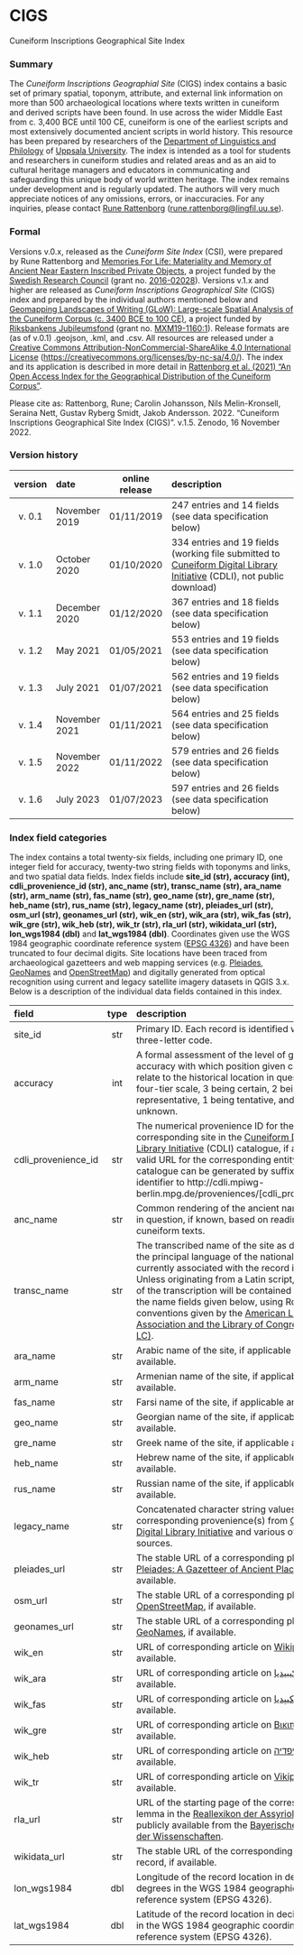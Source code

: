 # CIGS

Cuneiform Inscriptions Geographical Site Index

### Summary 
The *Cuneiform Inscriptions Geographial Site* (CIGS) index contains a basic set of primary spatial, toponym, attribute, and external link information on more than 500 archaeological locations where texts written in cuneiform and derived scripts have been found. In use across the wider Middle East from c. 3,400 BCE until 100 CE, cuneiform is one of the earliest scripts and most extensively documented ancient scripts in world history. This resource has been prepared by researchers of the [Department of Linguistics and Philology](lingfil.uu.se) of [Uppsala University](uu.se). The index is intended as a tool for students and researchers in cuneiform studies and related areas and as an aid to cultural heritage managers and educators in communicating and safeguarding this unique body of world written heritage. The index remains under development and is regularly updated. The authors will very much appreciate notices of any omissions, errors, or inaccuracies. For any inquiries, please contact [Rune Rattenborg](https://www.katalog.uu.se/profile/?id=N18-1120) ([rune.rattenborg@lingfil.uu.se](mailto:rune.rattenborg@lingfil.uu.se)).

### Formal
Versions v.0.x, released as the _Cuneiform Site Index_ (CSI), were prepared by Rune Rattenborg and [Memories For Life: Materiality and Memory of Ancient Near Eastern Inscribed Private Objects](https://www.lingfil.uu.se/research/assyriology/current-projects/), a project funded by the [Swedish Research Council](https://www.vr.se) (grant no. [2016-02028](https://www.vr.se/swecris#/project/2016-02028_VR)). Versions v.1.x and higher are released as _Cuneiform Inscriptions Geographical Site_ (CIGS) index and prepared by the individual authors mentioned below and [Geomapping Landscapes of Writing (GLoW): Large-scale Spatial Analysis of the Cuneiform Corpus (c. 3400 BCE to 100 CE)](https://www.lingfil.uu.se/research/assyriology/glow/), a project funded by [Riksbankens Jubileumsfond](https://rj.se) (grant no. [MXM19-1160:1](https://rj.se/en/grants/2019/geomapping-landscapes-of-writing-glow-large-scale-spatial-analysis-of-the-cuneiform-corpus-c.-3400-bce-to-100-ce)). Release formats are (as of v.0.1) .geojson, .kml, and .csv. All resources are released under a [Creative Commons Attribution-NonCommercial-ShareAlike 4.0 International License](https://creativecommons.org/licenses/by-nc-sa/4.0/) ([https://creativecommons.org/licenses/by-nc-sa/4.0/](https://creativecommons.org/licenses/by-nc-sa/4.0/)). The index and its application is described in more detail in [Rattenborg et al. (2021) “An Open Access Index for the Geographical Distribution of the Cuneiform Corpus”](https://cdli.mpiwg-berlin.mpg.de/articles/cdlj/2021-1). 

Please cite as: Rattenborg, Rune; Carolin Johansson, Nils Melin-Kronsell, Seraina Nett, Gustav Ryberg Smidt, Jakob Andersson. 2022. "Cuneiform Inscriptions Geographical Site Index (CIGS)". v.1.5. Zenodo, 16 November 2022. 

### Version history

version | date | online release | description
:---:|:-----|:---:|:--------------------
v. 0.1 | November 2019 | 01/11/2019|247 entries and 14 fields (see data specification below)
v. 1.0 | October 2020|01/10/2020 | 334 entries and 19 fields (working file submitted to [Cuneiform Digital Library Initiative](http://cdli.mpiwg-berlin.mpg.de) (CDLI), not public download)
v. 1.1 | December 2020 | 01/12/2020 | 367 entries and 18 fields (see data specification below)
v. 1.2 | May 2021 | 01/05/2021 | 553 entries and 19 fields (see data specification below)
v. 1.3 | July 2021 | 01/07/2021 | 562 entries and 19 fields (see data specification below)
v. 1.4 | November 2021 | 01/11/2021 | 564 entries and 25 fields (see data specification below)
v. 1.5 | November 2022 | 01/11/2022 | 579 entries and 26 fields (see data specification below)
v. 1.6 | July 2023 | 01/07/2023 | 597 entries and 26 fields (see data specification below)

### Index field categories
The index contains a total twenty-six fields, including one primary ID, one integer field for accuracy, twenty-two string fields with toponyms and links, and two spatial data fields. Index fields include **site_id (str), accuracy (int), cdli_provenience_id (str), anc_name (str), transc_name (str), ara_name (str), arm_name (str), fas_name (str), geo_name (str), gre_name (str), heb_name (str), rus_name (str), legacy_name (str), pleiades_url (str), osm_url (str), geonames_url (str), wik_en (str), wik_ara (str), wik_fas (str), wik_gre (str), wik_heb (str), wik_tr (str), rla_url (str), wikidata_url (str), lon_wgs1984 (dbl)** and **lat_wgs1984 (dbl)**. Coordinates given use the WGS 1984 geographic coordinate reference system ([EPSG 4326](https://epsg.io/4326)) and have been truncated to four decimal digits. Site locations have been traced from archaeological gazetteers and web mapping services (e.g. [Pleiades](https://pleiades.stoa.org), [GeoNames](https://www.geonames.org) and [OpenStreetMap](https://www.openstreetmap.org)) and digitally generated from optical recognition using current and legacy satellite imagery datasets in QGIS 3.x. Below is a description of the individual data fields contained in this index.

field | type | description
:----|:----:|:--------------------------------
site_id | str | Primary ID. Each record is identified with a unique three-letter code.
accuracy | int | A formal assessment of the level of geographical accuracy with which position given can be said to relate to the historical location in question on a four-tier scale, 3 being certain, 2 being representative, 1 being tentative, and 0 being unknown. 
cdli_provenience_id | str | The numerical provenience ID for the corresponding site in the [Cuneiform Digital Library Initiative](http://cdli.mpiwg-berlin.mpg.de) (CDLI) catalogue, if available. A valid URL for the corresponding entity in the CDLI catalogue can be generated by suffixing this identifier to http://cdli.mpiwg-berlin.mpg.de/proveniences/[cdli_provenience_id]
anc_name | str | Common rendering of the ancient name of the site in question, if known, based on readings from cuneiform texts.
transc_name | str | The transcribed name of the site as drawn from the principal language of the national entity currently associated with the record in question. Unless originating from a Latin script, the source of the transcription will be contained in either of the name fields given below, using Romanization conventions given by the [American Library Association and the Library of Congress (ALA-LC)](https://www.loc.gov/catdir/cpso/roman.html).
ara_name | str | Arabic name of the site, if applicable and available.
arm_name| str | Armenian name of the site, if applicable and available.
fas_name | str | Farsi name of the site, if applicable and available. 
geo_name | str | Georgian name of the site, if applicable and available.
gre_name | str | Greek name of the site, if applicable and available. 
heb_name | str | Hebrew name of the site, if applicable and available. 
rus_name | str | Russian name of the site, if applicable and available.
legacy_name | str | Concatenated character string values for corresponding provenience(s) from [Cuneiform Digital Library Initiative](http://cdli.mpiwg-berlin.mpg.de) and various other data sources.
pleiades_url | str | The stable URL of a corresponding place record in [Pleiades: A Gazetteer of Ancient Places](https://pleiades.stoa.org), if available.
osm_url | str | The stable URL of a corresponding place record in [OpenStreetMap](https://www.openstreetmap.org), if available.
geonames_url | str | The stable URL of a corresponding place record in [GeoNames](https://www.geonames.org), if available.
wik_en | str | URL of corresponding article on [Wikipedia](https://en.wikipedia.org), if available.
wik_ara | str | URL of corresponding article on [ويكيبيديا](https://ar.wikipedia.org/), if available.
wik_fas | str | URL of corresponding article on [ويکیپديا](https://fa.wikipedia.org), if available.
wik_gre | str | URL of corresponding article on [Βικιπαίδεια](https://el.wikipedia.org/) if available.
wik_heb | str | URL of corresponding article on [ויקיפדיה](https://he.wikipedia.org/) if available.
wik_tr | str | URL of corresponding article on [Vikipedi](https://tr.wikipedia.org/) if available.
rla_url | str | URL of the starting page of the corresponding lemma in the [Reallexikon der Assyriologie](https://rla.badw.de/das-projekt.html) as publicly available from the [Bayerische Akademie der Wissenschaften](http://publikationen.badw.de/de/rla/).
wikidata_url | str | The stable URL of the corresponding [Wikidata](https://www.wikidata.org) record, if available.
lon_wgs1984 | dbl | Longitude of the record location in decimal degrees in the WGS 1984 geographic coordinate reference system (EPSG 4326).
lat_wgs1984 | dbl | Latitude of the record location in decimal degrees in the WGS 1984 geographic coordinate reference system (EPSG 4326).



